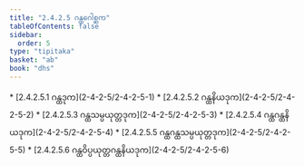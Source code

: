 ```yaml
---
title: "2.4.2.5 ဂန္ထဂေါစ္ဆက"
tableOfContents: false
sidebar:
  order: 5
type: "tipitaka"
basket: "ab"
book: "dhs"
---
```



<DynamicBreadcrumb />



<TableOfContents book="dhs" section="2.4.2.5">
* [2.4.2.5.1 ဂန္ထဒုက](2-4-2-5/2-4-2-5-1)
* [2.4.2.5.2 ဂန္ထနိယဒုက](2-4-2-5/2-4-2-5-2)
* [2.4.2.5.3 ဂန္ထသမ္ပယုတ္တဒုက](2-4-2-5/2-4-2-5-3)
* [2.4.2.5.4 ဂန္ထဂန္ထနိယဒုက](2-4-2-5/2-4-2-5-4)
* [2.4.2.5.5 ဂန္ထဂန္ထသမ္ပယုတ္တဒုက](2-4-2-5/2-4-2-5-5)
* [2.4.2.5.6 ဂန္ထဝိပ္ပယုတ္တဂန္ထနိယဒုက](2-4-2-5/2-4-2-5-6)
</TableOfContents>
